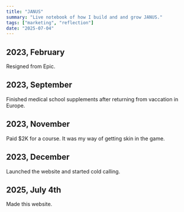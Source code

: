 ```yaml
---
title: "JANUS"
summary: "Live notebook of how I build and and grow JANUS."
tags: ["marketing", "reflection"]
date: "2025-07-04"
---
```


## 2023, February
Resigned from Epic.

## 2023, September
Finished medical school supplements after returning from vaccation in Europe.

## 2023, November
Paid $2K for a course. It was my way of getting skin in the game.

## 2023, December
Launched the website and started cold calling.

## 2025, July 4th
Made this website.